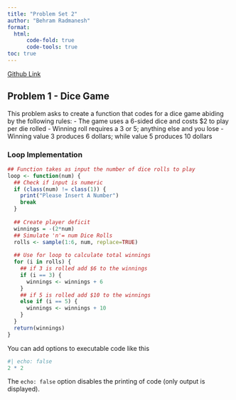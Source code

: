 ```yaml
---
title: "Problem Set 2"
author: "Behram Radmanesh"
format: 
  html:
      code-fold: true
      code-tools: true
toc: true
---
```


[Github Link](https://github.com/MediciPrime/STATS506/tree/main/ProblemSet_2)

## Problem 1 - Dice Game

This problem asks to create a function that codes for a dice game abiding by the following rules:
- The game uses a 6-sided dice and costs $2 to play per die rolled
- Winning roll requires a 3 or 5; anything else and you lose
- Winning value 3 produces 6 dollars; while value 5 produces 10 dollars

### Loop Implementation

```r
## Function takes as input the number of dice rolls to play
loop <- function(num) {
  ## Check if input is numeric
  if (class(num) != class(1)) {
    print("Please Insert A Number")
    break
  }
  
  ## Create player deficit
  winnings = -(2*num)
  ## Simulate 'n'= num Dice Rolls
  rolls <- sample(1:6, num, replace=TRUE)
  
  ## Use for loop to calculate total winnings
  for (i in rolls) {
    ## if 3 is rolled add $6 to the winnings
    if (i == 3) {
      winnings <- winnings + 6
    }
    ## if 5 is rolled add $10 to the winnings
    else if (i == 5) {
      winnings <- winnings + 10
    }
  }
  return(winnings)
}

```

You can add options to executable code like this 

```r
#| echo: false
2 * 2
```

The `echo: false` option disables the printing of code (only output is displayed).
